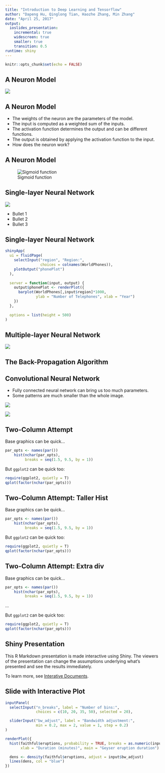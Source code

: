 ```yaml
---
title: "Introduction to Deep Learning and Tensorflow"
author: "Dapeng Hu, Qinglong Tian, Haozhe Zhang, Min Zhang"
date: "April 25, 2017"
output: 
  ioslides_presentation:
    incremental: true
    widescreen: true
    smaller: true
    transition: 0.5
runtime: shiny
---
```


```r
knitr::opts_chunk$set(echo = FALSE)
```
## A Neuron Model {.smaller .columns-2}
![](figures/neuron_model.png)

## A Neuron Model 

- The weights of the neuron are the parameters of the model.
- The input is computed as a weighted sum of the inputs.
- The activation function determines the output and can be different functions.
- The output is obtained by applying the activation function to the input.
- How does the neuron work?

## A Neuron Model
![Sigmoid function](figures/sigmoid.png)


## Single-layer Neural Network 

<div class="columns-2">
![](figures/singlelayer_network1.png){.build}

  - Bullet 1
  - Bullet 2
  - Bullet 3
</div>


## Single-layer Neural Network 
```r
shinyApp(
  ui = fluidPage(
    selectInput("region", "Region:", 
                choices = colnames(WorldPhones)),
    plotOutput("phonePlot")
  ),
  
  server = function(input, output) {
    output$phonePlot <- renderPlot({
      barplot(WorldPhones[,input$region]*1000, 
              ylab = "Number of Telephones", xlab = "Year")
    })
  },
  
  options = list(height = 500)
)
```

## Multiple-layer Neural Network 

![](figures/multilayer_network.png)

## The Back-Propagation Algorithm


## Convolutional Neural Network

- Fully connected neural network can bring us too much parameters.
- Some patterns are much smaller than the whole image.

![](figures/dog1.jpg)

![](figures/dog2.png)

## Two-Column Attempt {.smaller}

<div class="columns-2">
Base graphics can be quick...

```r
par_opts <- names(par())
    hist(nchar(par_opts),
         breaks = seq(1.5, 9.5, by = 1))
```

But `ggplot2` can be quick too:

```r
require(ggplot2, quietly = T)
qplot(factor(nchar(par_opts)))
```
</div>

## Two-Column Attempt: Taller Hist {.smaller}

<div class="columns-2">
Base graphics can be quick...

```r
par_opts <- names(par())
    hist(nchar(par_opts),
         breaks = seq(1.5, 9.5, by = 1))
```

But `ggplot2` can be quick too:

```r
require(ggplot2, quietly = T)
qplot(factor(nchar(par_opts)))
```
</div>

## Two-Column Attempt: Extra div {.smaller}

<div class="columns-2">

Base graphics can be quick...

```r
par_opts <- names(par())
    hist(nchar(par_opts),
         breaks = seq(1.5, 9.5, by = 1))
```

<div>
...
</div>

But `ggplot2` can be quick too:

```r
require(ggplot2, quietly = T)
qplot(factor(nchar(par_opts)))
```
</div>

## Shiny Presentation

This R Markdown presentation is made interactive using Shiny. The viewers of the presentation can change the assumptions underlying what's presented and see the results immediately. 

To learn more, see [Interative Documents](http://rmarkdown.rstudio.com/authoring_shiny.html).

## Slide with Interactive Plot

```r
inputPanel(
  selectInput("n_breaks", label = "Number of bins:",
              choices = c(10, 20, 35, 50), selected = 20),

  sliderInput("bw_adjust", label = "Bandwidth adjustment:",
              min = 0.2, max = 2, value = 1, step = 0.2)
)

renderPlot({
  hist(faithful$eruptions, probability = TRUE, breaks = as.numeric(input$n_breaks),
       xlab = "Duration (minutes)", main = "Geyser eruption duration")

  dens <- density(faithful$eruptions, adjust = input$bw_adjust)
  lines(dens, col = "blue")
})
```